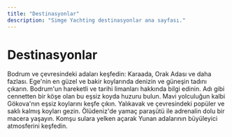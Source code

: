 ```yaml
---
title: "Destinasyonlar"
description: "Simge Yachting destinasyonlar ana sayfası."
---
```


# Destinasyonlar

<CardGroup>
  <Card title="Bodrum Adaları" icon="sailboat" href="/destinasyonlar/bodrum-adalari">
    Bodrum ve çevresindeki adaları keşfedin: Karaada, Orak Adası ve daha fazlası.
  </Card>
  <Card title="Bodrum Koyları" icon="anchor" href="/destinasyonlar/bodrum-koylari">
    Ege'nin en güzel ve bakir koylarında denizin ve güneşin tadını çıkarın.
  </Card>
  <Card title="Bodrum Limanları" icon="ship" href="/destinasyonlar/bodrum-limanlari">
    Bodrum'un hareketli ve tarihi limanları hakkında bilgi edinin.
  </Card>
  <Card title="Cennet Koyu" icon="leaf" href="/destinasyonlar/cennet-koyu">
    Adı gibi cennetten bir köşe olan bu eşsiz koyda huzuru bulun.
  </Card>
  <Card title="Gökova Koyları" icon="compass" href="/destinasyonlar/gokova-koylari">
    Mavi yolculuğun kalbi Gökova'nın eşsiz koylarını keşfe çıkın.
  </Card>
  <Card title="Yalıkavak Koyları" icon="water" href="/destinasyonlar/yalikavak-koylari">
    Yalıkavak ve çevresindeki popüler ve saklı kalmış koyları gezin.
  </Card>
  <Card title="Yamaç Paraşütü" icon="wind" href="/destinasyonlar/yamac-parasutu">
    Ölüdeniz'de yamaç paraşütü ile adrenalin dolu bir macera yaşayın.
  </Card>
  <Card title="Yunan Adaları" icon="flag" href="/destinasyonlar/yunan-adalari-turlari">
    Komşu sulara yelken açarak Yunan adalarının büyüleyici atmosferini keşfedin.
  </Card>
</CardGroup>
